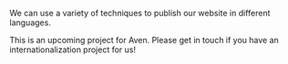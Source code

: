 We can use a variety of techniques to publish our website in different languages.

This is an upcoming project for Aven. Please get in touch if you have an internationalization project for us!

<!--- © Eric Vicenti 2020. Licensed under Creative Commons CC BY-NC-SA 4.0 https://creativecommons.org/licenses/by-nc-sa/4.0/ -->
